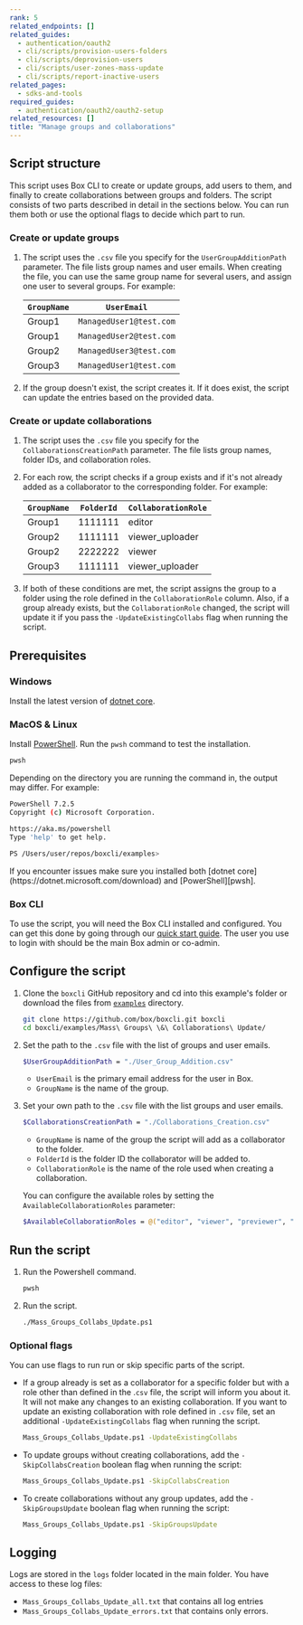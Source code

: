 ```yaml
---
rank: 5
related_endpoints: []
related_guides:
  - authentication/oauth2
  - cli/scripts/provision-users-folders
  - cli/scripts/deprovision-users
  - cli/scripts/user-zones-mass-update
  - cli/scripts/report-inactive-users
related_pages:
  - sdks-and-tools
required_guides:
  - authentication/oauth2/oauth2-setup
related_resources: []
title: "Manage groups and collaborations"
---
```

## Script structure

This script uses Box CLI to create or update groups, add users to them, and finally to create collaborations between groups and folders.
The script consists of two parts described in detail in the sections below. You can run them both or use the optional flags to decide which part to run.

### Create or update groups

1. The script uses the `.csv` file you specify for the `UserGroupAdditionPath` parameter. The file lists group names and user emails. When creating the file, you can use the same group name for several users, and assign one user to several groups. For example:

    |`GroupName`| `UserEmail`|
    |-----------|------------|
    |Group1| `ManagedUser1@test.com`|
    |Group1| `ManagedUser2@test.com`|
    |Group2| `ManagedUser3@test.com`|
    |Group3| `ManagedUser1@test.com`|

2. If the group doesn't exist, the script creates it. If it does exist, the script can update the entries based on the provided data.

### Create or update collaborations

1. The script uses the `.csv` file you specify for the `CollaborationsCreationPath` parameter. The file lists group names, folder IDs, and collaboration roles.

2. For each row, the script checks if a group exists and if it's not already added as a collaborator to the corresponding folder. For example:

    |`GroupName`| `FolderId`| `CollaborationRole`|
    |-----------|-----------|--------------------|
    |Group1| 1111111| editor|
    |Group2| 1111111| viewer_uploader|
    |Group2| 2222222| viewer |
    |Group3| 1111111| viewer_uploader|

3. If both of these conditions are met, the script assigns the group to a folder using the role defined in the `CollaborationRole` column. Also, if a group already exists, but the `CollaborationRole` changed, the script will update it if you pass the `-UpdateExistingCollabs` flag when running the script.

## Prerequisites

### Windows

Install the latest version of [dotnet core](https://dotnet.microsoft.com/download).

### MacOS & Linux

Install [PowerShell][pwsh]. Run the `pwsh` command to test the installation.

```bash
pwsh
```

Depending on the directory you are
running the command in, the output may differ.
For example:

```bash
PowerShell 7.2.5
Copyright (c) Microsoft Corporation.

https://aka.ms/powershell
Type 'help' to get help.

PS /Users/user/repos/boxcli/examples>
```

<message>
  If you encounter issues make sure you installed both
  [dotnet core](https://dotnet.microsoft.com/download) and
  [PowerShell][pwsh].
</message>

### Box CLI

To use the script, you will need the Box CLI
installed and configured. You can get this done by going through
our [quick start guide][quickstart]. The user you use to login with should
be the main Box admin or co-admin.

## Configure the script

1. Clone the `boxcli` GitHub repository and cd into this example's folder or download the files from [`examples`][examples] directory.

    ```bash
    git clone https://github.com/box/boxcli.git boxcli
    cd boxcli/examples/Mass\ Groups\ \&\ Collaborations\ Update/
    ```

2. Set the path to the `.csv` file with the list of groups and user emails.

    ```bash
    $UserGroupAdditionPath = "./User_Group_Addition.csv"
    ```

    * `UserEmail` is the primary email address for the user in Box.
    * `GroupName` is the name of the group.

3. Set your own path to the `.csv` file with the list groups and user emails.

    ```bash
    $CollaborationsCreationPath = "./Collaborations_Creation.csv"
    ```

    * `GroupName` is name of the group the script will add as a collaborator to the folder.
    * `FolderId` is the folder ID the collaborator will be added to.
    * `CollaborationRole` is the name of the role used when creating a collaboration.

    You can configure the available roles by setting the `AvailableCollaborationRoles` parameter:

    ```bash
    $AvailableCollaborationRoles = @("editor", "viewer", "previewer", "uploader", "previewer_uploader", "viewer_uploader", "co-owner")
    ```

## Run the script

1. Run the Powershell command.

    ```bash
    pwsh
    ```

2. Run the script.

    ```bash
    ./Mass_Groups_Collabs_Update.ps1
    ```

### Optional flags

You can use flags to run run or skip specific parts of the script.

* If a group already is set as a collaborator for a specific folder but with a role other than defined in the .`csv` file, the script will inform you about it. It will not make any changes to an existing collaboration. If you want to update an existing collaboration with role defined in `.csv` file, set an additional `-UpdateExistingCollabs` flag when running the script.

    ```bash
    Mass_Groups_Collabs_Update.ps1 -UpdateExistingCollabs
    ```

* To update groups without creating collaborations, add the `-SkipCollabsCreation` boolean flag when running the script:

    ```bash
    Mass_Groups_Collabs_Update.ps1 -SkipCollabsCreation
    ```

* To create collaborations without any group updates, add the `-SkipGroupsUpdate` boolean flag when running the script:

    ```bash
    Mass_Groups_Collabs_Update.ps1 -SkipGroupsUpdate
    ```

## Logging

Logs are stored in the `logs` folder located in the main folder.
You have access to these log files:

* `Mass_Groups_Collabs_Update_all.txt` that contains all log entries
* `Mass_Groups_Collabs_Update_errors.txt` that contains only errors.

[examples]: https://github.com/box/boxcli/tree/main/examples
[pwsh]: https://docs.microsoft.com/en-us/powershell/scripting/install/installing-powershell?view=powershell-7.2
[quickstart]: g://cli/quick-start/create-oauth-app
[console]: https://app.box.com/developers/console
[auth]: g://authentication/oauth2/oauth2-setup